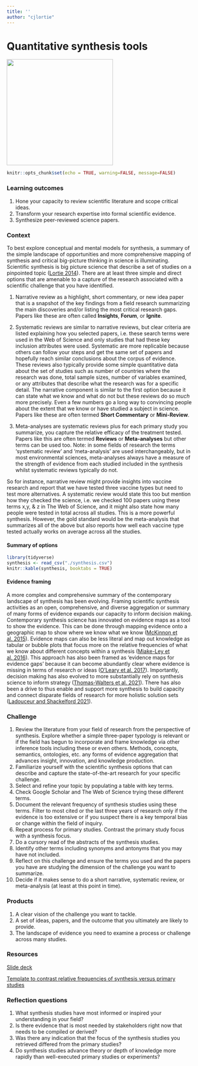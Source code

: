 ```yaml
--- 
title: ''
author: "cjlortie"
---
```


# Quantitative synthesis tools {#tools}

![](./tools.png){width=3in}    

```r
knitr::opts_chunk$set(echo = TRUE, warning=FALSE, message=FALSE)
```


### Learning outcomes {-}  
1. Hone your capacity to review scientific literature and scope critical ideas.
2. Transform your research expertise into formal scientific evidence.    
3. Synthesize peer-reviewed science papers.  


### Context {-}  
To best explore conceptual and mental models for synthesis, a summary of the simple landscape of opportunities and more comprehensive mapping of synthesis and critical big-picture thinking in science is illuminating. Scientific synthesis is big picture science that describe a set of studies on a pinpointed topic ([Lortie 2014](https://onlinelibrary.wiley.com/doi/full/10.1111/j.1600-0706.2013.00970.x)). There are at least three simple and direct options that are amenable to a capture of the research associated with a scientific challenge that you have identified.  

(1) Narrative review as a highlight, short commentary, or new idea paper that is a snapshot of the key findings from a field research summarizing the main discoveries and/or listing the most critical research gaps. Papers like these are often called **Insights**, **Forum**, or **Ignite**.   

(2) Systematic reviews  are similar to narrative reviews, but clear criteria are listed explaining how you selected papers, i.e. these search terms were used in the Web of Science and only studies that had these key inclusion attributes were used. Systematic are more replicable because others can follow your steps and get the same set of papers and hopefully reach similar conclusions about the corpus of evidence. These reviews also typically provide some simple quantitative data about the set of studies such as number of countries where the research was done, total sample sizes, number of variables examined, or any attributes that describe what the research was for a specific detail. The narrative component is similar to the first option because it can state what we know and what do not but these reviews do so *much* more precisely. Even a few numbers go a long way to convincing people about the extent that we know or have studied a subject in science.  Papers like these are often termed **Short Commentary** or **Mini-Review**.  

(3) Meta-analyses are systematic reviews plus for each primary study you summarize, you capture the relative efficacy of the treatment tested. Papers like this are often termed **Reviews** or **Meta-analyses** but other terms can be used too. Note: in some fields of research the terms 'systematic review' and 'meta-analysis' are used interchangeably, but in most environmental sciences, meta-analyses always have a measure of the strength of evidence from each studied included in the synthesis whilst systematic reviews typically do not.  

So for instance, narrative review might provide insights into vaccine research and report that we have tested three vaccine types but need to test more alternatives. A systematic review would state this too but mention how they checked the science, i.e. we checked 100 papers using these terms x,y, & z in The Web of Science, and it might also state how many people were tested in total across all studies. This is a more powerful synthesis. However, the gold standard would be the meta-analysis that summarizes all of the above but also reports how well each vaccine type tested actually works on average across all the studies.  


#### Summary of options {-}  

```r
library(tidyverse)
synthesis <- read_csv("./synthesis.csv")
knitr::kable(synthesis, booktabs = TRUE)

```

#### Evidence framing {-}  
A more complex and comprehensive summary of the contemporary landscape of synthesis has been evolving. Framing scientific synthesis activities as an open, comprehensive, and diverse aggregation or summary of many forms of evidence expands our capacity to inform decision making. Contemporary synthesis science has innovated on evidence maps as a tool to show the evidence. This can be done through mapping evidence onto a geographic map to show where we know what we know ([McKinnon et al. 2015](https://www.nature.com/articles/528185a)). Evidence maps can also be less literal and map out knowledge as tabular or bubble plots that focus more on the relative frequencies of what we know about different concepts within a synthesis ([Miake-Ley et al. 2016](https://systematicreviewsjournal.biomedcentral.com/articles/10.1186/s13643-016-0204-x)). This approach has also been framed as 'evidence maps for evidence gaps' because it can become abundantly clear where evidence is missing in terms of research or ideas ([O'Leary et al. 2017](https://environmentalevidencejournal.biomedcentral.com/articles/10.1186/s13750-017-0096-9)). Importantly, decision making has also evolved to more substantially rely on synthesis science to inform strategy ([Thomas-Walters et al. 2021](https://conbio.onlinelibrary.wiley.com/doi/full/10.1111/csp2.426)). There has also been a drive to thus enable and support more synthesis to build capacity and connect disparate fields of research for more holistic solution sets ([Ladouceur and Shackelford 2021](https://onlinelibrary.wiley.com/doi/full/10.1111/rec.13251)).  


### Challenge {-}  
1. Review the literature from  your field of research from the perspective of synthesis. Explore whether a simple three-paper typology is relevant or if the field has begun to incorporate and frame knowledge via other inference tools including these or even others.  Methods, concepts, semantics, ontologies, etc. any forms of evidence aggregation that advances insight, innovation, and knowledge production.  
2. Familiarize yourself with the scientific synthesis options that can describe and capture the state-of-the-art research for your specific challenge.  
3. Select and refine your topic by populating a table with key terms.    
4. Check Google Scholar and The Web of Science trying these different terms.  
5. Document the relevant frequency of synthesis studies using these terms. Filter to most cited or the last three years of research only if the evidence is too extensive or if you suspect there is a key temporal bias or change within the field of inquiry.  
6. Repeat process for primary studies. Contrast the primary study focus with a synthesis focus.  
7. Do a cursory read of the abstracts of the synthesis studies.  
8. Identify other terms including synonyms and antonyms that you may have not included.  
9. Reflect on this challenge and ensure the terms you used and the papers you have are studying the dimension of the challenge you want to summarize.  
10. Decide if it makes sense to do a short narrative, systematic review, or meta-analysis (at least at this point in time).  

### Products {-}  
1. A clear vision of the challenge you want to tackle.  
2. A set of ideas, papers, and the outcome that you ultimately are likely to provide.  
3. The landscape of evidence you need to examine a process or challenge across many studies.   

### Resources {-}  
[Slide deck](https://figshare.com/articles/presentation/Synthesis_tools/16608544)    

[Template  to contrast relative frequencies of synthesis versus primary studies](https://figshare.com/articles/dataset/A_tally_template_to_contrast_primary_and_synthesis_studies_for_a_specific_field_of_research/16608526)  

### Reflection questions {-}  
1. What synthesis studies have most informed or inspired your understanding in your field?  
2. Is there evidence that is most needed by stakeholders right now that needs to be compiled or derived?  
3. Was there any indication that the focus of the synthesis studies you retrieved differed from the primary studies?  
4. Do synthesis studies advance theory or depth of knowledge more rapidly than well-executed primary studies or experiments?  
